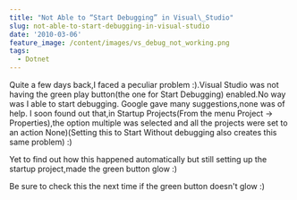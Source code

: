 ```yaml
---
title: "Not Able to “Start Debugging” in Visual\_Studio"
slug: not-able-to-start-debugging-in-visual-studio
date: '2010-03-06'
feature_image: /content/images/vs_debug_not_working.png
tags:
  - Dotnet
---
```

<ImageCard src="/content/images/vs_debug_not_working.png" alt="visual studio debug not working" />

Quite a few days back,I faced a peculiar problem :).Visual Studio was not having the green play button(the one for Start Debugging) enabled.No way was I able to start debugging. Google gave many suggestions,none was of help. I soon found out that,in Startup Projects(From the menu Project -> Properties),the option multiple was selected and all the projects were set to an action None)(Setting this to Start Without debugging also creates this same problem) :)

Yet to find out how this happened automatically but still setting up the startup project,made the green button glow :)

Be sure to check this the next time if the green button doesn't glow :)

